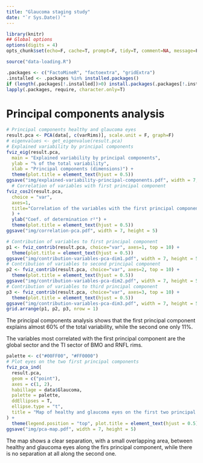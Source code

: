 ```yaml
---
title: "Glaucoma staging study"
date: "`r Sys.Date()`"
---
```


```r
library(knitr)
## Global options
options(digits = 4)
opts_chunk$set(echo=F, cache=T, prompt=F, tidy=T, comment=NA, message=F, warning=F, dev="png", dev.args=list(type="cairo"), dpi=300)
```

```r
source("data-loading.R")
```

```r
.packages <- c("FactoMineR", "factoextra", "gridExtra")
.installed <- .packages %in% installed.packages()
if (length(.packages[!.installed])>0) install.packages(.packages[!.installed])
lapply(.packages, require, character.only=T)
```

# Principal components analysis

```r
# Principal components healthy and glaucoma eyes
result.pca <- PCA(data[, c(varRims)], scale.unit = F, graph=F)
# eigenvalues <- get_eigenvalue(result.pca)
# Explained variability by principal components
fviz_eig(result.pca,
  main = "Explained variability by principal components",
  ylab = "% of the total variability",
  xlab = "Principal components (dimensions)") +
  theme(plot.title = element_text(hjust = 0.5))
ggsave("img/explained-variability-principal-components.pdf", width = 7, height = 5)
  # Correlation of variables with first principal component
fviz_cos2(result.pca, 
  choice = "var", 
  axes=1, 
  title="Correlation of the variables with the first principal component",
  ) + 
  ylab("Coef. of determination r²") +
  theme(plot.title = element_text(hjust = 0.5))
ggsave("img/correlation-pca.pdf", width = 7, height = 5)

# Contribution of variables to first principal component
p1 <- fviz_contrib(result.pca, choice="var", axes=1, top = 10) +
  theme(plot.title = element_text(hjust = 0.5))
ggsave("img/contribution-variables-pca-dim1.pdf", width = 7, height = 5)
# Contribution of variables to second principal component
p2 <- fviz_contrib(result.pca, choice="var", axes=2, top = 10) +
  theme(plot.title = element_text(hjust = 0.5))
ggsave("img/contribution-variables-pca-dim2.pdf", width = 7, height = 5)
# Contribution of variables to third principal component
p3 <- fviz_contrib(result.pca, choice="var", axes=3, top = 10) +
  theme(plot.title = element_text(hjust = 0.5))
ggsave("img/contribution-variables-pca-dim3.pdf", width = 7, height = 5)
grid.arrange(p1, p2, p3, nrow = 1)
```

The principal components analysis shows that the first principal component explains almost 60% of the total variability, while the second one only 11%.

The variables most correlated with the first principal component are the global sector and the TI sector of BMO and RNFL rims.

```r
palette <- c("#00FF00", "#FF0000")
# Plot eyes on the two first principal components
fviz_pca_ind(
  result.pca,
  geom = c("point"),
  axes = c(1, 2),
  habillage = data$Glaucoma,
  palette = palette,
  ddEllipses = T,
  ellipse.type = "t",
  title = "Map of healthy and glaucoma eyes on the first two principal components"
) +
  theme(legend.position = "top", plot.title = element_text(hjust = 0.5))
ggsave("img/pca-map.pdf", width = 7, height = 5)
```

The map shows a clear separation, with a small overlapping area, between healthy and glaucoma eyes along the firs principal component, while there is no separation at all along the second one.



